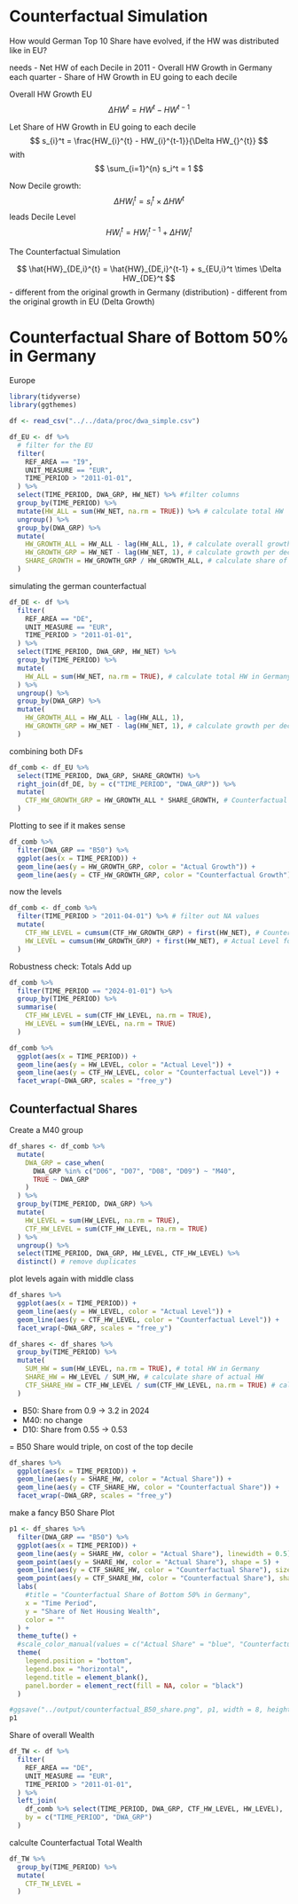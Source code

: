 # Counterfactual Simulation

How would German Top 10 Share have evolved, if the HW was distributed like in EU?

needs
- Net HW of each Decile in 2011
- Overall HW Growth in Germany each quarter
- Share of HW Growth in EU going to each decile


Overall HW Growth EU
$$
\Delta HW_{}^t = HW_{}^{t} - HW_{}^{t-1}
$$

Let Share of HW Growth in EU going to each decile
$$
s_{i}^t = \frac{HW_{i}^{t} - HW_{i}^{t-1}}{\Delta HW_{}^{t}}
$$
with 
$$
\sum_{i=1}^{n} s_i^t = 1
$$



Now Decile growth: 
$$
\Delta HW_{i}^t = s_{i}^t \times \Delta HW_{}^t
$$
leads Decile Level
$$
HW_{i}^{t} = HW_{i}^{t-1} + \Delta HW_{i}^t
$$


The Counterfactual Simulation

$$
\hat{HW}_{DE,i}^{t} =  \hat{HW}_{DE,i}^{t-1} + s_{EU,i}^t \times \Delta HW_{DE}^t 
$$
- different from the original growth in Germany (distribution)
- different from the original growth in EU (Delta Growth)

# Counterfactual Share of Bottom 50% in Germany

Europe

```r
library(tidyverse)
library(ggthemes)
```

```r
df <- read_csv("../../data/proc/dwa_simple.csv")
```

```r
df_EU <- df %>%
  # filter for the EU
  filter(
    REF_AREA == "I9",
    UNIT_MEASURE == "EUR",
    TIME_PERIOD > "2011-01-01",
  ) %>%
  select(TIME_PERIOD, DWA_GRP, HW_NET) %>% #filter columns
  group_by(TIME_PERIOD) %>%
  mutate(HW_ALL = sum(HW_NET, na.rm = TRUE)) %>% # calculate total HW
  ungroup() %>%
  group_by(DWA_GRP) %>%
  mutate(
    HW_GROWTH_ALL = HW_ALL - lag(HW_ALL, 1), # calculate overall growth
    HW_GROWTH_GRP = HW_NET - lag(HW_NET, 1), # calculate growth per decile
    SHARE_GROWTH = HW_GROWTH_GRP / HW_GROWTH_ALL, # calculate share of growth per decile
  )
```

simulating the german counterfactual

```r
df_DE <- df %>%
  filter(
    REF_AREA == "DE",
    UNIT_MEASURE == "EUR",
    TIME_PERIOD > "2011-01-01",
  ) %>%
  select(TIME_PERIOD, DWA_GRP, HW_NET) %>%
  group_by(TIME_PERIOD) %>%
  mutate(
    HW_ALL = sum(HW_NET, na.rm = TRUE), # calculate total HW in Germany
  ) %>%
  ungroup() %>%
  group_by(DWA_GRP) %>%
  mutate(
    HW_GROWTH_ALL = HW_ALL - lag(HW_ALL, 1),
    HW_GROWTH_GRP = HW_NET - lag(HW_NET, 1), # calculate growth per decile
  ) 
```

combining both DFs

```r
df_comb <- df_EU %>%
  select(TIME_PERIOD, DWA_GRP, SHARE_GROWTH) %>%
  right_join(df_DE, by = c("TIME_PERIOD", "DWA_GRP")) %>%
  mutate(
    CTF_HW_GROWTH_GRP = HW_GROWTH_ALL * SHARE_GROWTH, # Counterfactual Growth for each decile
  )
```

Plotting to see if it makes sense

```r
df_comb %>%
  filter(DWA_GRP == "B50") %>%
  ggplot(aes(x = TIME_PERIOD)) +
  geom_line(aes(y = HW_GROWTH_GRP, color = "Actual Growth")) +
  geom_line(aes(y = CTF_HW_GROWTH_GRP, color = "Counterfactual Growth")) 
```
now the levels

```r
df_comb <- df_comb %>%
  filter(TIME_PERIOD > "2011-04-01") %>% # filter out NA values
  mutate(
    CTF_HW_LEVEL = cumsum(CTF_HW_GROWTH_GRP) + first(HW_NET), # Counterfactual Level for each decile
    HW_LEVEL = cumsum(HW_GROWTH_GRP) + first(HW_NET), # Actual Level for each decile
  )  
```

Robustness check: Totals Add up
```r
df_comb %>%
  filter(TIME_PERIOD == "2024-01-01") %>%
  group_by(TIME_PERIOD) %>%
  summarise(
    CTF_HW_LEVEL = sum(CTF_HW_LEVEL, na.rm = TRUE),
    HW_LEVEL = sum(HW_LEVEL, na.rm = TRUE)
  )
```


```r
df_comb %>%
  ggplot(aes(x = TIME_PERIOD)) +
  geom_line(aes(y = HW_LEVEL, color = "Actual Level")) +
  geom_line(aes(y = CTF_HW_LEVEL, color = "Counterfactual Level")) +
  facet_wrap(~DWA_GRP, scales = "free_y") 
```

## Counterfactual Shares

Create a M40 group
```r
df_shares <- df_comb %>%
  mutate(
    DWA_GRP = case_when(
      DWA_GRP %in% c("D06", "D07", "D08", "D09") ~ "M40",
      TRUE ~ DWA_GRP
    )
  ) %>%
  group_by(TIME_PERIOD, DWA_GRP) %>%
  mutate(
    HW_LEVEL = sum(HW_LEVEL, na.rm = TRUE),
    CTF_HW_LEVEL = sum(CTF_HW_LEVEL, na.rm = TRUE)
  ) %>%
  ungroup() %>%
  select(TIME_PERIOD, DWA_GRP, HW_LEVEL, CTF_HW_LEVEL) %>%
  distinct() # remove duplicates
```
plot levels again with middle class

```r
df_shares %>%
  ggplot(aes(x = TIME_PERIOD)) +
  geom_line(aes(y = HW_LEVEL, color = "Actual Level")) +
  geom_line(aes(y = CTF_HW_LEVEL, color = "Counterfactual Level")) +
  facet_wrap(~DWA_GRP, scales = "free_y") 
```



```r
df_shares <- df_shares %>%
  group_by(TIME_PERIOD) %>%
  mutate(
    SUM_HW = sum(HW_LEVEL, na.rm = TRUE), # total HW in Germany
    SHARE_HW = HW_LEVEL / SUM_HW, # calculate share of actual HW
    CTF_SHARE_HW = CTF_HW_LEVEL / sum(CTF_HW_LEVEL, na.rm = TRUE) # calculate share of counterfactual HW
  ) 
```

- B50: Share from 0.9 -> 3.2 in 2024
- M40: no change
- D10: Share from 0.55 -> 0.53

= B50 Share would triple, on cost of the top decile

```r
df_shares %>%
  ggplot(aes(x = TIME_PERIOD)) +
  geom_line(aes(y = SHARE_HW, color = "Actual Share")) +
  geom_line(aes(y = CTF_SHARE_HW, color = "Counterfactual Share")) +
  facet_wrap(~DWA_GRP, scales = "free_y")
```

make a fancy B50 Share Plot

```r
p1 <- df_shares %>%
  filter(DWA_GRP == "B50") %>%
  ggplot(aes(x = TIME_PERIOD)) +
  geom_line(aes(y = SHARE_HW, color = "Actual Share"), linewidth = 0.5) +
  geom_point(aes(y = SHARE_HW, color = "Actual Share"), shape = 5) +
  geom_line(aes(y = CTF_SHARE_HW, color = "Counterfactual Share"), size = 0.5) +
  geom_point(aes(y = CTF_SHARE_HW, color = "Counterfactual Share"), shape = 6) +
  labs(
    #title = "Counterfactual Share of Bottom 50% in Germany",
    x = "Time Period",
    y = "Share of Net Housing Wealth",
    color = ""
  ) +
  theme_tufte() +
  #scale_color_manual(values = c("Actual Share" = "blue", "Counterfactual Share" = "red")) +
  theme(
    legend.position = "bottom",
    legend.box = "horizontal",
    legend.title = element_blank(),
    panel.border = element_rect(fill = NA, color = "black")
  )

#ggsave("../output/counterfactual_B50_share.png", p1, width = 8, height = 5, dpi = 300)
p1
```
Share of overall Wealth

```r
df_TW <- df %>%
  filter(
    REF_AREA == "DE",
    UNIT_MEASURE == "EUR",
    TIME_PERIOD > "2011-01-01",
  ) %>%
  left_join(
    df_comb %>% select(TIME_PERIOD, DWA_GRP, CTF_HW_LEVEL, HW_LEVEL), 
    by = c("TIME_PERIOD", "DWA_GRP")
  )
```

calculte Counterfactual Total Wealth

```r
df_TW %>%
  group_by(TIME_PERIOD) %>%
  mutate(
    CTF_TW_LEVEL = 
  )
```

